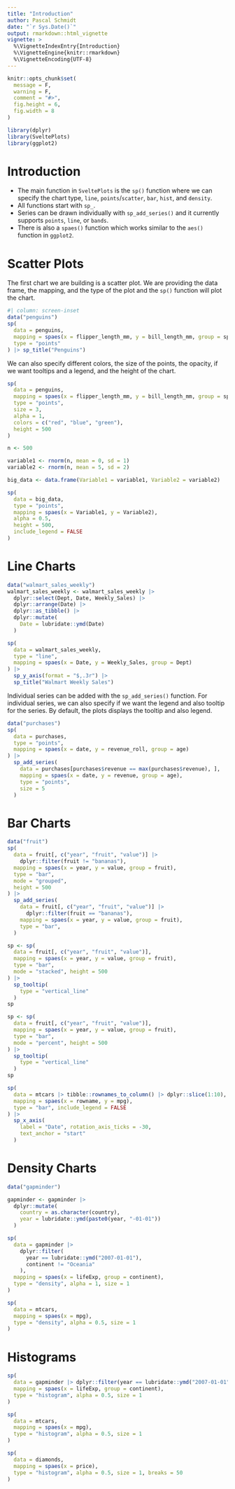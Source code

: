 ```yaml
---
title: "Introduction"
author: Pascal Schmidt
date: "`r Sys.Date()`"
output: rmarkdown::html_vignette
vignette: >
  %\VignetteIndexEntry{Introduction}
  %\VignetteEngine{knitr::rmarkdown}
  %\VignetteEncoding{UTF-8}
---
```


```r
knitr::opts_chunk$set(
  message = F,
  warning = F,
  comment = "#>",
  fig.height = 6,
  fig.width = 8
)

library(dplyr)
library(SveltePlots)
library(ggplot2)
```

# Introduction

- The main function in `SveltePlots` is the `sp()` function where we can specify the chart type, `line`, `points`/`scatter`, `bar`, `hist`, and `density`.
- All functions start with `sp_`.
- Series can be drawn individually with `sp_add_series()` and it currently supports `points`, `line`, or `bands`.
- There is also a `spaes()` function which works similar to the `aes()` function in `ggplot2`.

# Scatter Plots

The first chart we are building is a scatter plot. We are providing the data frame, the mapping, and the type of the plot and the `sp()` function will plot the chart. 

```r
#| column: screen-inset
data("penguins")
sp(
  data = penguins,
  mapping = spaes(x = flipper_length_mm, y = bill_length_mm, group = species),
  type = "points"
) |> sp_title("Penguins")
```

We can also specify different colors, the size of the points, the opacity, if we want tooltips and a legend, and the height of the chart. 

```r
sp(
  data = penguins,
  mapping = spaes(x = flipper_length_mm, y = bill_length_mm, group = species),
  type = "points",
  size = 3,
  alpha = 1,
  colors = c("red", "blue", "green"),
  height = 500
)
```

```r
n <- 500

variable1 <- rnorm(n, mean = 0, sd = 1)
variable2 <- rnorm(n, mean = 5, sd = 2)

big_data <- data.frame(Variable1 = variable1, Variable2 = variable2)

sp(
  data = big_data,
  type = "points",
  mapping = spaes(x = Variable1, y = Variable2),
  alpha = 0.5,
  height = 500,
  include_legend = FALSE
)
```


# Line Charts

```r
data("walmart_sales_weekly")
walmart_sales_weekly <- walmart_sales_weekly |>
  dplyr::select(Dept, Date, Weekly_Sales) |>
  dplyr::arrange(Date) |>
  dplyr::as_tibble() |>
  dplyr::mutate(
    Date = lubridate::ymd(Date)
  )

sp(
  data = walmart_sales_weekly,
  type = "line",
  mapping = spaes(x = Date, y = Weekly_Sales, group = Dept)
) |>
  sp_y_axis(format = "$,.3r") |>
  sp_title("Walmart Weekly Sales")
```

Individual series can be added with the `sp_add_series()` function. For individual series, we can also specify if we want the legend and also tooltip for the series. By default, the plots displays the tooltip and also legend.

```r
data("purchases")
sp(
  data = purchases,
  type = "points",
  mapping = spaes(x = date, y = revenue_roll, group = age)
) |>
  sp_add_series(
    data = purchases[purchases$revenue == max(purchases$revenue), ],
    mapping = spaes(x = date, y = revenue, group = age),
    type = "points",
    size = 5
  )
```

# Bar Charts

```r
data("fruit")
sp(
  data = fruit[, c("year", "fruit", "value")] |>
    dplyr::filter(fruit != "bananas"),
  mapping = spaes(x = year, y = value, group = fruit),
  type = "bar",
  mode = "grouped",
  height = 500
) |>
  sp_add_series(
    data = fruit[, c("year", "fruit", "value")] |>
      dplyr::filter(fruit == "bananas"),
    mapping = spaes(x = year, y = value, group = fruit),
    type = "bar",
  )

sp <- sp(
  data = fruit[, c("year", "fruit", "value")],
  mapping = spaes(x = year, y = value, group = fruit),
  type = "bar",
  mode = "stacked", height = 500
) |>
  sp_tooltip(
    type = "vertical_line"
  )
sp

sp <- sp(
  data = fruit[, c("year", "fruit", "value")],
  mapping = spaes(x = year, y = value, group = fruit),
  type = "bar",
  mode = "percent", height = 500
) |>
  sp_tooltip(
    type = "vertical_line"
  )
sp

sp(
  data = mtcars |> tibble::rownames_to_column() |> dplyr::slice(1:10),
  mapping = spaes(x = rowname, y = mpg),
  type = "bar", include_legend = FALSE
) |>
  sp_x_axis(
    label = "Date", rotation_axis_ticks = -30,
    text_anchor = "start"
  )
```

# Density Charts

```r
data("gapminder")

gapminder <- gapminder |>
  dplyr::mutate(
    country = as.character(country),
    year = lubridate::ymd(paste0(year, "-01-01"))
  )

sp(
  data = gapminder |>
    dplyr::filter(
      year == lubridate::ymd("2007-01-01"),
      continent != "Oceania"
    ),
  mapping = spaes(x = lifeExp, group = continent),
  type = "density", alpha = 1, size = 1
)

sp(
  data = mtcars,
  mapping = spaes(x = mpg),
  type = "density", alpha = 0.5, size = 1
)
```

# Histograms

```r
sp(
  data = gapminder |> dplyr::filter(year == lubridate::ymd("2007-01-01"), continent != "Oceania"),
  mapping = spaes(x = lifeExp, group = continent),
  type = "histogram", alpha = 0.5, size = 1
)

sp(
  data = mtcars,
  mapping = spaes(x = mpg),
  type = "histogram", alpha = 0.5, size = 1
)

sp(
  data = diamonds,
  mapping = spaes(x = price),
  type = "histogram", alpha = 0.5, size = 1, breaks = 50
)
```





